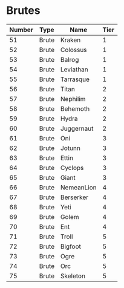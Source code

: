 # Brutes

| Number | Type  | Name       | Tier |
| ------ | ----- | ---------- | ---- |
| 51     | Brute | Kraken     | 1    |
| 52     | Brute | Colossus   | 1    |
| 53     | Brute | Balrog     | 1    |
| 54     | Brute | Leviathan  | 1    |
| 55     | Brute | Tarrasque  | 1    |
| 56     | Brute | Titan      | 2    |
| 57     | Brute | Nephilim   | 2    |
| 58     | Brute | Behemoth   | 2    |
| 59     | Brute | Hydra      | 2    |
| 60     | Brute | Juggernaut | 2    |
| 61     | Brute | Oni        | 3    |
| 62     | Brute | Jotunn     | 3    |
| 63     | Brute | Ettin      | 3    |
| 64     | Brute | Cyclops    | 3    |
| 65     | Brute | Giant      | 3    |
| 66     | Brute | NemeanLion | 4    |
| 67     | Brute | Berserker  | 4    |
| 68     | Brute | Yeti       | 4    |
| 69     | Brute | Golem      | 4    |
| 70     | Brute | Ent        | 4    |
| 71     | Brute | Troll      | 5    |
| 72     | Brute | Bigfoot    | 5    |
| 73     | Brute | Ogre       | 5    |
| 74     | Brute | Orc        | 5    |
| 75     | Brute | Skeleton   | 5    |
